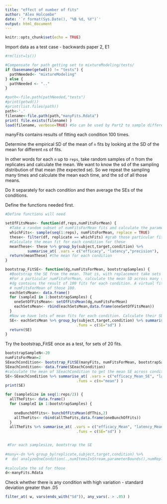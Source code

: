 ```yaml
---
title: "effect of number of fits"
author: "Alex Holcombe"
date: '`r format(Sys.Date(), "%B %d, %Y")`'
output: html_document
---
```


```r
knitr::opts_chunk$set(echo = TRUE)
```

Import data as a test case - backwards paper 2, E1

```r
#rm(list=ls())

#Compensate for path getting set to mixtureModeling/tests/
if (basename(getwd()) != "tests") {
  pathNeeded<- "mixtureModeling"
} else { 
  pathNeeded <- ".." 
}

#path<-file.path(pathNeeded,"tests")
#print(getwd())
#print(list.files(path))
path<-'.'
filename<-file.path(path,"manyFits.Rdata")
print( file.exists(filename) )
load(filename, verbose=TRUE) #So can be used by Part2 to sample different subsets to get a sense of SD of mean for different subset sizes


```

manyFits contains results of fitting each condition 100 times.

Determine the empirical SD of the mean of `n` fits by looking at the SD of the mean for different `n`s of fits.

In other words for each `n` up to `reps`, take random samples of n from the replicates and
calculate the mean. We want to know the sd of the sampling distribution of that mean (the expected se). So we repeat the sampling many times and calculate the mean each time, and the sd of all those means.

Do it separately for each condition and then average the SEs of the conditions.

Define the functions needed first.

```r

#Define functions will need 

setOfFitsMean<- function(df,reps,numFitsForMean) {
  #Take a random subset of numFitsForMean fits and calculate the parameters' mean 
  whichFits<- sample(seq(1:reps), numFitsForMean, replace = TRUE)
  these<- filter(df, replicate == whichFits) #grab those particular fits
  #Calculate the mean fit for each condition for these
  meanThese<- these %>% group_by(subject,target,condition) %>%
          summarise_at( .vars = c("efficacy", "latency","precision"),  .funs = c(Mean="mean") )
  return(meanThese) #the mean for each condition
}

bootstrap_FitSE<- function(dg,numFitsForMean, bootstrapSamples) {
  #Bootstrap the SE from the mean. That is, with replacement take sets of fits, calculate the mean parameter estimate for each, and take the SD of those results, which is the SE of fitting for that setsize.
  #For a particular numFitsForMean, calculate the mean SD across many (bootstrapSamples) virtual fitting sessions. 
  #dg contains the result of 100 fits for each condition. A virtual fitting session is a subsample of 
  # numFitsForMean of those 100.
  eachSetsMean<- data.frame()
  for (sampleI in 1:bootstrapSamples) {
    oneSetOfFitsMean<- setOfFitsMean(dg,numFitsForMean)
    eachSetsMean<- rbind(eachSetsMean,data.frame(oneSetOfFitsMean))
  }
  #Now we have lots of mean fits for each condition. Calculate their SD, which is the SE for this numFitsForMean
  SE<- eachSetsMean %>% group_by(subject,target,condition) %>% summarise_at( .vars = c("efficacy_Mean", "latency_Mean","precision_Mean"),
                                .funs = c(SE="sd") )
  return(SE)
}

```

Try the bootstrap_FitSE once as a test, for sets of 20 fits.

```r
bootstrapSampleN<-20
numFitsForMean=2
SEeachCondition<- bootstrap_FitSE(manyFits, numFitsForMean, bootstrapSampleN)
SEeachCondition<- data.frame(SEeachCondition)
#calculate the mean of SEeachCondition to get the mean SE across conditions
SE<-SEeachCondition %>% summarise_at( .vars = c("efficacy_Mean_SE", "latency_Mean_SE","precision_Mean_SE"),
                                .funs = c(m="mean") )
print(SE)
```




```r
for (sampleSize in seq(1:reps/2)) {
  allTheFits<- data.frame()
  for (sampleI in 1:bootstrapSamples) {
    
    oneBunchOfFits<- bunchOfFitsMean(dfThis,2)
    allTheFits<- rbind(allTheFits,data.frame(oneBunchOfFits))
  }
  allTheFits %>% summarise_at( .vars = c("efficacy_Mean", "latency_Mean","precision_Mean"),
                                .funs = c(SE="sd") )


 #For each samplesize, bootstrap the SE 
  
#many<-dn %>% group_by(replicate,subject,target,condition) %>% 
#  do( analyzeOneCondition(.,numItemsInStream,parameterBounds(),numReplicates) )
  
#calculate the sd for those 
d<-manyFits.Rdata 

```


Check whether there is any condition with high variation - standard deviation greater than .05

```r
filter_at( w, vars(ends_with("Sd")), any_vars(. > .05) )

```
